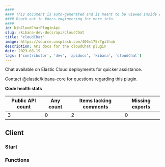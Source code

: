 ```yaml
---
####
#### This document is auto-generated and is meant to be viewed inside our experimental, new docs system.
#### Reach out in #docs-engineering for more info.
####
id: kibCloudChatPluginApi
slug: /kibana-dev-docs/api/cloudChat
title: "cloudChat"
image: https://source.unsplash.com/400x175/?github
description: API docs for the cloudChat plugin
date: 2023-08-19
tags: ['contributor', 'dev', 'apidocs', 'kibana', 'cloudChat']
---
```


Chat available on Elastic Cloud deployments for quicker assistance.

Contact [@elastic/kibana-core](https://github.com/orgs/elastic/teams/kibana-core) for questions regarding this plugin.

**Code health stats**

| Public API count  | Any count | Items lacking comments | Missing exports |
|-------------------|-----------|------------------------|-----------------|
| 3 | 0 | 2 | 0 |

## Client

### Start
<DocDefinitionList data={[cloudChatObj.client.start]}/>

### Functions
<DocDefinitionList data={cloudChatObj.client.functions}/>

